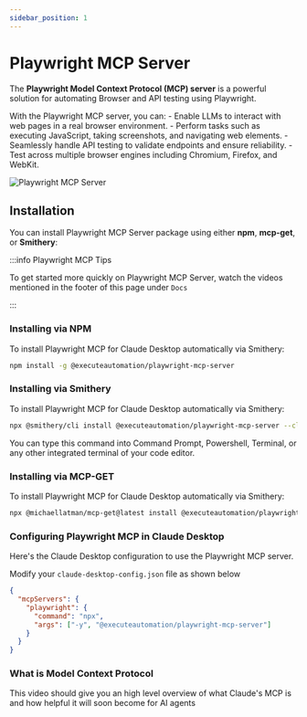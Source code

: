 ```yaml
---
sidebar_position: 1
---
```



# Playwright MCP Server

The **Playwright Model Context Protocol (MCP) server** is a powerful solution for automating Browser and API testing using Playwright.

With the Playwright MCP server, you can:
	- Enable LLMs to interact with web pages in a real browser environment.
	- Perform tasks such as executing JavaScript, taking screenshots, and navigating web elements.
	- Seamlessly handle API testing to validate endpoints and ensure reliability.
	- Test across multiple browser engines including Chromium, Firefox, and WebKit.

![Playwright MCP Server](./img/mcp-server.png)


## Installation
You can install Playwright MCP Server package using either **npm**, **mcp-get**, or **Smithery**:

:::info Playwright MCP Tips

To get started more quickly on Playwright MCP Server, watch the videos mentioned in the footer of this page under `Docs`

:::


### Installing via NPM
To install Playwright MCP for Claude Desktop automatically via Smithery:

```bash
npm install -g @executeautomation/playwright-mcp-server
```

### Installing via Smithery
To install Playwright MCP for Claude Desktop automatically via Smithery:

```bash
npx @smithery/cli install @executeautomation/playwright-mcp-server --client claude
```

You can type this command into Command Prompt, Powershell, Terminal, or any other integrated terminal of your code editor.

### Installing via MCP-GET
To install Playwright MCP for Claude Desktop automatically via Smithery:

```bash
npx @michaellatman/mcp-get@latest install @executeautomation/playwright-mcp-server
```

### Configuring Playwright MCP in Claude Desktop 
Here's the Claude Desktop configuration to use the Playwright MCP server.

Modify your `claude-desktop-config.json` file as shown below

```json
{
  "mcpServers": {
    "playwright": {
      "command": "npx",
      "args": ["-y", "@executeautomation/playwright-mcp-server"]
    }
  }
}
```

### What is Model Context Protocol
This video should give you an high level overview of what Claude's MCP is and how helpful it will soon become for AI agents

<YouTubeVideoEmbed videoId="hGJQMbpsTi4" />
